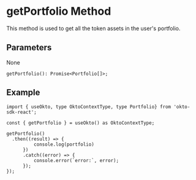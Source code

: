 
# getPortfolio Method
This method is used to get all the token assets in the user's portfolio.

## Parameters
None

```tsx copy
getPortfolio(): Promise<Portfolio[]>;
```

## Example
```tsx copy
import { useOkto, type OktoContextType, type Portfolio} from 'okto-sdk-react';

const { getPortfolio } = useOkto() as OktoContextType;

getPortfolio()
  .then((result) => {
          console.log(portfolio)
      })
      .catch((error) => {
          console.error(`error:`, error);
      });
});
```
